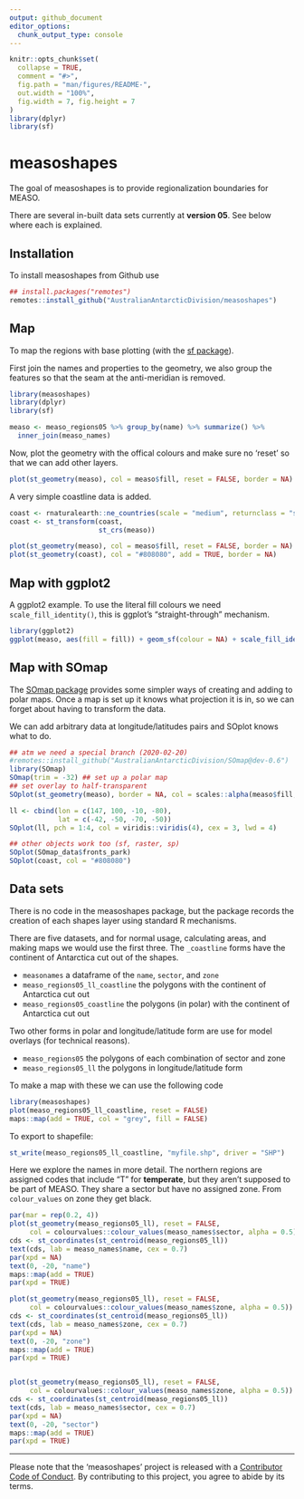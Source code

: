 ```yaml
---
output: github_document
editor_options: 
  chunk_output_type: console
---
```


<!-- README.md is generated from README.Rmd. Please edit that file -->

```r
knitr::opts_chunk$set(
  collapse = TRUE,
  comment = "#>",
  fig.path = "man/figures/README-",
  out.width = "100%",
  fig.width = 7, fig.height = 7
)
library(dplyr)
library(sf)

```
# measoshapes

The goal of measoshapes is to provide regionalization boundaries for MEASO. 

There are several in-built data sets currently at **version 05**. See below where each is explained. 

## Installation

To install measoshapes from Github use

```R
## install.packages("remotes")
remotes::install_github("AustralianAntarcticDivision/measoshapes")
```

## Map

To map the regions with base plotting (with the [sf package](https://r-spatial.github.io/sf)). 

First join the names and properties to the geometry, we also group the features so that the seam at the anti-meridian is
removed. 

```r
library(measoshapes)
library(dplyr)
library(sf)

measo <- measo_regions05 %>% group_by(name) %>% summarize() %>% 
  inner_join(measo_names)

```

Now, plot the geometry with the offical colours and make sure no 'reset' so that we can add other layers. 

```r
plot(st_geometry(measo), col = measo$fill, reset = FALSE, border = NA)
```

A very simple coastline data is added. 

```r
coast <- rnaturalearth::ne_countries(scale = "medium", returnclass = "sf") %>% dplyr::filter(sovereignt == "Antarctica")
coast <- st_transform(coast, 
                      st_crs(measo))

plot(st_geometry(measo), col = measo$fill, reset = FALSE, border = NA)
plot(st_geometry(coast), col = "#808080", add = TRUE, border = NA)


```

## Map with ggplot2

A ggplot2 example. To use the literal fill colours we need `scale_fill_identity()`, this is ggplot's "straight-through" mechanism. 


```r

library(ggplot2)
ggplot(measo, aes(fill = fill)) + geom_sf(colour = NA) + scale_fill_identity() + geom_sf(data = coast, aes(fill = NULL))

```

## Map with SOmap

The [SOmap package](https://github.com/AustralianAntarcticDivision/SOmap) provides some simpler ways of creating and adding to polar maps. Once a map is set up it knows what projection it is in, so we can forget about having to transform the data. 

We can add arbitrary data at longitude/latitudes pairs and SOplot knows what to do. 

```r
## atm we need a special branch (2020-02-20)
#remotes::install_github("AustralianAntarcticDivision/SOmap@dev-0.6")
library(SOmap)
SOmap(trim = -32) ## set up a polar map
## set overlay to half-transparent
SOplot(st_geometry(measo), border = NA, col = scales::alpha(measo$fill, 0.75))  ## no need to worry about the projection

ll <- cbind(lon = c(147, 100, -10, -80), 
            lat = c(-42, -50, -70, -50))
SOplot(ll, pch = 1:4, col = viridis::viridis(4), cex = 3, lwd = 4)

## other objects work too (sf, raster, sp)
SOplot(SOmap_data$fronts_park)
SOplot(coast, col = "#808080")

```

## Data sets

There is no code in the measoshapes package, but the package records the creation of
each shapes layer using standard R mechanisms. 

There are five datasets, and for normal usage, calculating areas, and making maps we would use the first three. The `_coastline` forms have the continent of Antarctica cut out of the shapes. 


* `measonames` a dataframe of the `name`, `sector`, and `zone`
* `measo_regions05_ll_coastline` the polygons with the continent of Antarctica cut out
* `measo_regions05_coastline` the polygons (in polar) with the continent of Antarctica cut out

Two other forms in polar and longitude/latitude form are use for model overlays (for technical reasons). 

* `measo_regions05` the polygons of each combination of sector and zone
* `measo_regions05_ll` the polygons in longitude/latitude form


To make a map with these we can use the following code

```r
library(measoshapes)
plot(measo_regions05_ll_coastline, reset = FALSE)
maps::map(add = TRUE, col = "grey", fill = FALSE)
```




To export to shapefile: 


```r
st_write(measo_regions05_ll_coastline, "myfile.shp", driver = "SHP")
```


Here we explore the names in more detail. The northern regions are assigned codes that include "T" for **temperate**, but they aren't supposed to be part of MEASO. They share a sector but have no assigned zone. From `colour_values` on zone they get black. 

```r
par(mar = rep(0.2, 4))
plot(st_geometry(measo_regions05_ll), reset = FALSE, 
     col = colourvalues::colour_values(measo_names$sector, alpha = 0.5))
cds <- st_coordinates(st_centroid(measo_regions05_ll))
text(cds, lab = measo_names$name, cex = 0.7)
par(xpd = NA)
text(0, -20, "name")
maps::map(add = TRUE)
par(xpd = TRUE)

plot(st_geometry(measo_regions05_ll), reset = FALSE, 
     col = colourvalues::colour_values(measo_names$zone, alpha = 0.5))
cds <- st_coordinates(st_centroid(measo_regions05_ll))
text(cds, lab = measo_names$zone, cex = 0.7)
par(xpd = NA)
text(0, -20, "zone")
maps::map(add = TRUE)
par(xpd = TRUE)


plot(st_geometry(measo_regions05_ll), reset = FALSE, 
     col = colourvalues::colour_values(measo_names$zone, alpha = 0.5))
cds <- st_coordinates(st_centroid(measo_regions05_ll))
text(cds, lab = measo_names$sector, cex = 0.7)
par(xpd = NA)
text(0, -20, "sector")
maps::map(add = TRUE)
par(xpd = TRUE)

```

---

Please note that the 'measoshapes' project is released with a
[Contributor Code of Conduct](CODE_OF_CONDUCT.md).
  By contributing to this project, you agree to abide by its terms.

